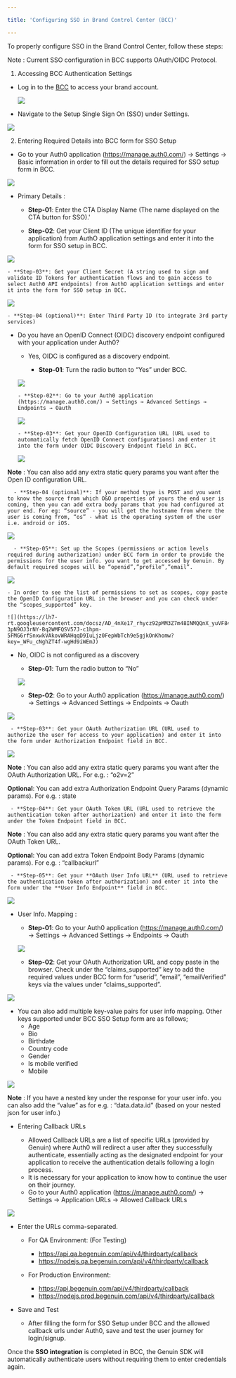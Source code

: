 ```yaml
---

title: 'Configuring SSO in Brand Control Center (BCC)'

---
```


To properly configure SSO in the Brand Control Center, follow these steps:

<Note>

Note : Current SSO configuration in BCC supports OAuth/OIDC Protocol.

</Note>


1. Accessing BCC Authentication Settings

- Log in to the [BCC](https://brands.begenuin.com/) to access your brand account.

  ![](https://lh7-rt.googleusercontent.com/docsz/AD_4nXeb17gc_KQlwUeB6vXwY_EKrEPabhK4SoQcSsEoMXFN3ssBEqBPtLIqW8BbjK6tw_wE6Qy7eP6lUVza1z__OJhmVDqVknTh3dd3LmwEkdZXIH0v-JGtGYHm3xL042916kPNqhmM?key=_WFu_cNghZT4f-wgHd9iWEmJ)

- Navigate to the Setup Single Sign On (SSO) under Settings.

![](https://lh7-rt.googleusercontent.com/docsz/AD_4nXegJnrg7tiYgAJxyawX-1a5vp8BYwND9_X2aCfOU24qVg6586q46KGYYqaOVgqrje77l2ouGx3NpQ9-oSJm9h6V4oH8CJSxG5AQvYIiHTcHcmIGdXREYOpQU7rVehRdUm47Q-T8mw?key=_WFu_cNghZT4f-wgHd9iWEmJ)

2. Entering Required Details into BCC form for SSO Setup

- Go to your Auth0 application (https://manage.auth0.com/) → Settings → Basic information in order to fill out the details required for SSO setup form in BCC.

![](https://lh7-rt.googleusercontent.com/docsz/AD_4nXesMje3BNaL4CE8JFTPg6XoGh_FBykcW1H49wBa_VRgdJUlRJ6bPSUe2RwZSBr5vMXcPwJsRHQSy3gaRkcnewJ1CyzkvkFoQBMkJ_dpGPFY0sZs52OQTZcEugPYd5Kq899EM0VecQ?key=_WFu_cNghZT4f-wgHd9iWEmJ)

- Primary Details :

   - **Step-01**: Enter the CTA Display Name (The name displayed on the CTA button for SSO).'

   - **Step-02**: Get your Client ID (The unique identifier for your application) from AuthO application settings and enter it into the form for SSO setup in BCC.
 
![](https://lh7-rt.googleusercontent.com/docsz/AD_4nXeoXXtuukO3TUeFDaYWOFLTITU1BSiZzwV9Y9r412w_oYw3iD9xnn64XiXsKnJc4qsOodkc8003GoKgBu-XRXP0BmYio68Usyx_HoNcJrcdzkSaf-Mv0UPPVO0Te6KYd60wBmtfQA?key=_WFu_cNghZT4f-wgHd9iWEmJ)

    - **Step-03**: Get your Client Secret (A string used to sign and validate ID Tokens for authentication flows and to gain access to select Auth0 API endpoints) from AuthO application settings and enter it into the form for SSO setup in BCC.

  ![](https://lh7-rt.googleusercontent.com/docsz/AD_4nXe_DfDlXWRqr6LNXMA5Iins6Uu77n_JRkygUQ94KC5khEjAj5rTcL_jj047ZSE2pLQ63yV7670ZQ0MLF72R2CU_9I77d7uI--6JV-nMKlbPdBCpjG8MME9qgVEP6fNHqd_afs1FBg?key=_WFu_cNghZT4f-wgHd9iWEmJ)

    - **Step-04 (optional)**: Enter Third Party ID (to integrate 3rd party services)

- Do you have an OpenID Connect (OIDC) discovery endpoint configured with your application under Auth0?

  - Yes, OIDC is configured as a discovery endpoint.
 
     - **Step-01**: Turn the radio button to “Yes” under BCC.

  ![](https://lh7-rt.googleusercontent.com/docsz/AD_4nXe6rtkDjWOnhalNYbUQ46iHmGQ7wWI2q0yzF66UPuU4CzTo3zGYPvX8vF9uG1A6jlqV6XIMTe8DkR4yqOba4NN9oAGG_2BlwxxlX_bLIUNoBetsnNqbkN6rlIPPSy1r2ToE3hldUA?key=_WFu_cNghZT4f-wgHd9iWEmJ)

      - **Step-02**: Go to your Auth0 application (https://manage.auth0.com/) → Settings → Advanced Settings → Endpoints → Oauth

  ![](https://lh7-rt.googleusercontent.com/docsz/AD_4nXe5dnSGt45Wc3YFtaBZ7cwF7JMr5eC_k2ULGB9KHHYPdLYIz85UFcUCL0SA9PY1d1g7WlbSn10TT5-pc_IgQp5naAymgu0rrh_zqYHRlzxRjunZOUK_ZzhNjS-xYtdhR-hOkjYB?key=_WFu_cNghZT4f-wgHd9iWEmJ)

      - **Step-03**: Get your OpenID Configuration URL (URL used to automatically fetch OpenID Connect configurations) and enter it into the form under OIDC Discovery Endpoint field in BCC.

  ![](https://lh7-rt.googleusercontent.com/docsz/AD_4nXffPeDRXPui8MmkwR-ifJQBEJDOudKyEacDgam4MNkmTTEt3MNSCjogRyv-aTLl6XSpZW_mb7zw_YBD3PjTrOLzWHEX2nZrf5iKzLJTFQlILnCT7kr-D6VdVgNcesK-GdeKn5F1sg?key=_WFu_cNghZT4f-wgHd9iWEmJ)

<Note>

  **Note** : You can also add any extra static query params you want after the Open ID configuration URL.

</Note>

      - **Step-04 (optional)**: If your method type is POST and you want to know the source from which O&O properties of yours the end user is coming, then you can add extra body params that you had configured at your end. For eg: “source” - you will get the hostname from where the user is coming from, “os” - what is the operating system of the user i.e. android or iOS.

![](https://lh7-rt.googleusercontent.com/docsz/AD_4nXcTG9K57OqdIlx0d1xO5YZg2CrkYxOhRDWw3FpXSmkj0HI30ZoTRIKOSAwyQqwiZXJijkZqr4qAyPgdnUFxky1MOaRzqDqoMGFPbsyGNxTKN9b_hG4WUX6vxVeWrWiGJSS6e8ULeQ?key=_WFu_cNghZT4f-wgHd9iWEmJ)

      - **Step-05**: Set up the Scopes (permissions or action levels required during authorization) under BCC form in order to provide the permissions for the user info. you want to get accessed by Genuin. By default required scopes will be “openid”,”profile”,”email”.

  ![](https://lh7-rt.googleusercontent.com/docsz/AD_4nXfgGAEYoem8YYvwmki6X62xPUO38dUIEE-T-HBcrvUcwQU6ewPYN0LDBg-Qm-GVUgUVK0A2AV-iCqDWNAJsD6aOvxvLFEoyRsLFhVq2YlPJ_Wu_-jDppYLxkcEMi1h4kEBoKO4cgg?key=_WFu_cNghZT4f-wgHd9iWEmJ)

    - In order to see the list of permissions to set as scopes, copy paste the OpenID Configuration URL in the browser and you can check under the “scopes_supported” key.

    ![](https://lh7-rt.googleusercontent.com/docsz/AD_4nXe17_rhycz92pMM3Z7m48INMQQnX_yuVF84iZkWUxWJ4ymKBZEESPF-3pN9OJ3rNY-Bq2WMFQSV57J-c1hpm-5FMG6rfSnxwkVAkovWRAHqqD9IuLjz0FepWbTch9e5gjkOnKhomw?key=_WFu_cNghZT4f-wgHd9iWEmJ)

- No, OIDC is not configured as a discovery

    - **Step-01**: Turn the radio button to “No”

  ![](https://lh7-rt.googleusercontent.com/docsz/AD_4nXe9AVlgeVtDpuQ69UJTurnm792QIv5Jqk9gfuytYe2cwql7Knc4xICChu3Ef8w4uZCCwr2i32pdA5wM4l0ZzhQvIZsv6S6qH9vrc-ar5I-GsZtB0h4gewyFE58xL-6BEh9sda-fdA?key=_WFu_cNghZT4f-wgHd9iWEmJ)


    - **Step-02**: Go to your Auth0 application (https://manage.auth0.com/) → Settings → Advanced Settings → Endpoints → Oauth

![](https://lh7-rt.googleusercontent.com/docsz/AD_4nXe5dnSGt45Wc3YFtaBZ7cwF7JMr5eC_k2ULGB9KHHYPdLYIz85UFcUCL0SA9PY1d1g7WlbSn10TT5-pc_IgQp5naAymgu0rrh_zqYHRlzxRjunZOUK_ZzhNjS-xYtdhR-hOkjYB?key=_WFu_cNghZT4f-wgHd9iWEmJ)



     - **Step-03**: Get your OAuth Authorization URL (URL used to authorize the user for access to your application) and enter it into the form under Authorization Endpoint field in BCC.

  ![](https://lh7-rt.googleusercontent.com/docsz/AD_4nXeEZi0z26kGfmbIAXs6GLLMdaE1VNr2ODF-rVEltnAZBQItg4v6eOMk8Jra6G7DoyF8EHRNigEm93LG9lnAMnZrZxTdW0R6w3tJ8PKEV-V30jvMEIC4k-2ZgPQKHw1sSf_n2yVr?key=_WFu_cNghZT4f-wgHd9iWEmJ)

  <Note>

**Note** : You can also add any extra static query params you want after the OAuth Authorization URL. For e.g. : “o2v=2”

  </Note>

  <Tip>

**Optional**: You can add extra Authorization Endpoint Query Params (dynamic params). For e.g. : state
  
  </Tip>

     - **Step-04**: Get your OAuth Token URL (URL used to retrieve the authentication token after authorization) and enter it into the form under the Token Endpoint field in BCC.

  [](https://lh7-rt.googleusercontent.com/docsz/AD_4nXdud-ol_ZP0XwFkk9zXdeLXXmyEu6BMJnj3nCTuRKyNcBG0gImTWH2bJvjYcDjULE-MipXdWEeCm4JCXrEsxH7fRucTwajZ2U9oWEZjfrWWEC8grFfCO3w_Wuxo0Vov2L_pg7SkHA?key=_WFu_cNghZT4f-wgHd9iWEmJ)

  <Note>

  **Note** : You can also add any extra static query params you want after the OAuth Token URL.
    
  </Note>

  <Tip>

**Optional**: You can add extra Token Endpoint Body Params (dynamic params). For e.g. : “callbackurl”
  
  </Tip>

     - **Step-05**: Get your **OAuth User Info URL** (URL used to retrieve the authentication token after authorization) and enter it into the form under the **User Info Endpoint** field in BCC.

  ![](https://lh7-rt.googleusercontent.com/docsz/AD_4nXeTjhq9dlFa5qDUQ7B6Xn_NjXKgkO-2DDHMRGKZllG0bVUT0w84WDCV3tIKYByT8ThPFEH0uN3F5oGxUW1mU9DKS3KCaj9I6w8xf8TNqmjxbOGIC75Fsc7CV2rdWN3v8uqYFD6WBg?key=_WFu_cNghZT4f-wgHd9iWEmJ)

- User Info. Mapping :

  - **Step-01**: Go to your Auth0 application (https://manage.auth0.com/) → Settings → Advanced Settings → Endpoints → Oauth 

  ![](https://lh7-rt.googleusercontent.com/docsz/AD_4nXe5dnSGt45Wc3YFtaBZ7cwF7JMr5eC_k2ULGB9KHHYPdLYIz85UFcUCL0SA9PY1d1g7WlbSn10TT5-pc_IgQp5naAymgu0rrh_zqYHRlzxRjunZOUK_ZzhNjS-xYtdhR-hOkjYB?key=_WFu_cNghZT4f-wgHd9iWEmJ)

  - **Step-02**: Get your OAuth Authorization URL and copy paste in the browser. Check under the “claims_supported” key to add the required values under BCC form for “userid”, “email”, “emailVerified” keys via the values under “claims_supported”.

![](https://lh7-rt.googleusercontent.com/docsz/AD_4nXcE5dy2WbzZaGThXbsz0RfgHxN7bdU9MhDaGZPTKDQxjLC_S5glYyl_vI96uRo6DxnmW8qkjO2i2Ss7Lho9G_neGu71U0BrbZfk7WXvDD8aqV48RoLVsU2qXATCq1zenDebUUqc?key=_WFu_cNghZT4f-wgHd9iWEmJ)


  - You can also add multiple key-value pairs for user info mapping. Other keys supported under BCC SSO Setup form are as follows;
    - Age
    - Bio
    - Birthdate
    - Country code
    - Gender
    - Is mobile verified
    - Mobile

 ![](https://lh7-rt.googleusercontent.com/docsz/AD_4nXddquwIYaUORysg2kDJ1M8fIkCcBoOwha5xQTpyVBmg2RhbsAwy6YKDGvXgzxFkdlTmTtJldcl7GNmoft3yQpgbNXxkaPamO3URB9wFKsDGzOK8dd-vmRGxIiFJ17QLDJL43wOWyQ?key=_WFu_cNghZT4f-wgHd9iWEmJ)

 <Note>

**Note** : If you have a nested key under the response for your user info. you can also add the “value” as for e.g. : “data.data.id” (based on your nested json for user info.)

 </Note>

- Entering Callback URLs

  - Allowed Callback URLs are a list of specific URLs (provided by Genuin) where Auth0 will redirect a user after they successfully authenticate, essentially acting as the designated endpoint for your application to receive the authentication details following a login process.
  - It is necessary for your application to know how to continue the user on their journey.
  - Go to your Auth0 application (https://manage.auth0.com/) → Settings → Application URLs → Allowed Callback URLs
 
![](https://lh7-rt.googleusercontent.com/docsz/AD_4nXd46OFYLpWVhdQbbwIY1OBELr2t2kToXcsBl0Na4tm7lh6HakUwp8Mi9zdfnOrV6tk0L-txwslN_9d3BhJqAOZKUkz2qhHqIgnUzbzTToqgETF6xW0ZdWhLRir1EHS2Q8_zJd_HcQ?key=_WFu_cNghZT4f-wgHd9iWEmJ)

  - Enter the URLs comma-separated.
    - For QA Environment: (For Testing)
       - https://api.qa.begenuin.com/api/v4/thirdparty/callback
       - https://nodejs.qa.begenuin.com/api/v4/thirdparty/callback
     
    - For Production Environment:
       - https://api.begenuin.com/api/v4/thirdparty/callback
       - https://nodejs.prod.begenuin.com/api/v4/thirdparty/callback

- Save and Test
  
  - After filling the form for SSO Setup under BCC and the allowed callback urls under Auth0, save and test the user journey for login/signup.

 Once the **SSO integration** is completed in BCC, the Genuin SDK will automatically authenticate users without requiring them to enter credentials again.
